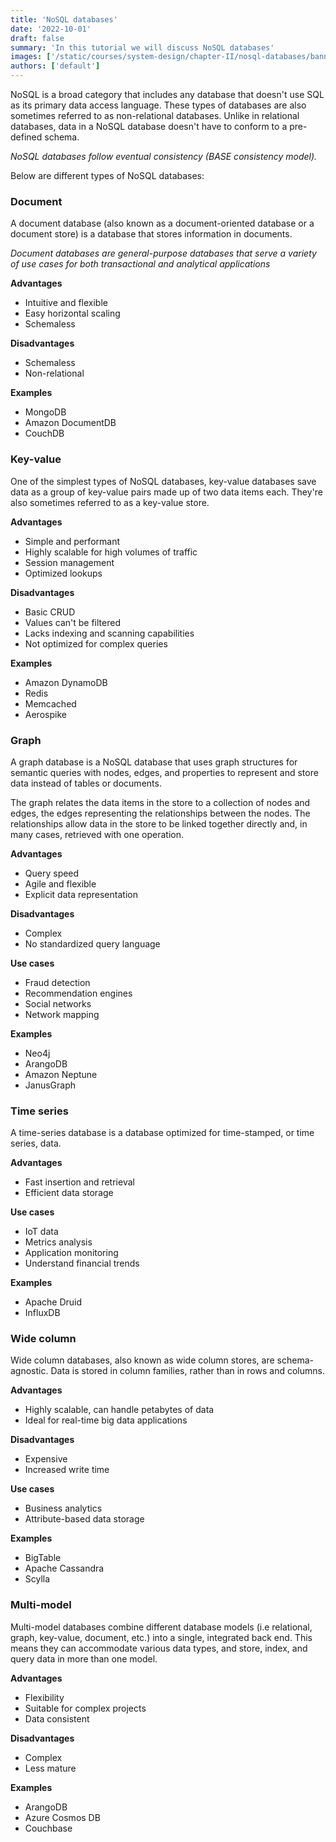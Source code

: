 ```yaml
---
title: 'NoSQL databases'
date: '2022-10-01'
draft: false
summary: 'In this tutorial we will discuss NoSQL databases'
images: ['/static/courses/system-design/chapter-II/nosql-databases/banner.png']
authors: ['default']
---
```


NoSQL is a broad category that includes any database that doesn't use SQL as its primary data access language. These types of databases are also sometimes referred to as non-relational databases. Unlike in relational databases, data in a NoSQL database doesn't have to conform to a pre-defined schema.

_NoSQL databases follow eventual consistency (BASE consistency model)._

Below are different types of NoSQL databases:

### Document

A document database (also known as a document-oriented database or a document store) is a database that stores information in documents.

_Document databases are general-purpose databases that serve a variety of use cases for both transactional and analytical applications_

**Advantages**

- Intuitive and flexible
- Easy horizontal scaling
- Schemaless

**Disadvantages**

- Schemaless
- Non-relational

**Examples**

- MongoDB
- Amazon DocumentDB
- CouchDB

### Key-value

One of the simplest types of NoSQL databases, key-value databases save data as a group of key-value pairs made up of two data items each. They're also sometimes referred to as a key-value store.

**Advantages**

- Simple and performant
- Highly scalable for high volumes of traffic
- Session management
- Optimized lookups

**Disadvantages**

- Basic CRUD
- Values can't be filtered
- Lacks indexing and scanning capabilities
- Not optimized for complex queries

**Examples**

- Amazon DynamoDB
- Redis
- Memcached
- Aerospike

### Graph

A graph database is a NoSQL database that uses graph structures for semantic queries with nodes, edges, and properties to represent and store data instead of tables or documents.

The graph relates the data items in the store to a collection of nodes and edges, the edges representing the relationships between the nodes. The relationships allow data in the store to be linked together directly and, in many cases, retrieved with one operation.

**Advantages**

- Query speed
- Agile and flexible
- Explicit data representation

**Disadvantages**

- Complex
- No standardized query language

**Use cases**

- Fraud detection
- Recommendation engines
- Social networks
- Network mapping

**Examples**

- Neo4j
- ArangoDB
- Amazon Neptune
- JanusGraph

### Time series

A time-series database is a database optimized for time-stamped, or time series, data.

**Advantages**

- Fast insertion and retrieval
- Efficient data storage

**Use cases**

- IoT data
- Metrics analysis
- Application monitoring
- Understand financial trends

**Examples**

- Apache Druid
- InfluxDB

### Wide column

Wide column databases, also known as wide column stores, are schema-agnostic. Data is stored in column families, rather than in rows and columns.

**Advantages**

- Highly scalable, can handle petabytes of data
- Ideal for real-time big data applications

**Disadvantages**

- Expensive
- Increased write time

**Use cases**

- Business analytics
- Attribute-based data storage

**Examples**

- BigTable
- Apache Cassandra
- Scylla

### Multi-model

Multi-model databases combine different database models (i.e relational, graph, key-value, document, etc.) into a single, integrated back end. This means they can accommodate various data types, and store, index, and query data in more than one model.

**Advantages**

- Flexibility
- Suitable for complex projects
- Data consistent

**Disadvantages**

- Complex
- Less mature

**Examples**

- ArangoDB
- Azure Cosmos DB
- Couchbase
